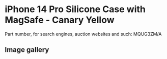 # iPhone 14 Pro Silicone Case with MagSafe - Canary Yellow

Part number, for search engines, auction websites and such: MQUG3ZM/A

## Image gallery

<div style={{ width: "768px" }}>
  <GalleryComponent
    images={[
      {
        original: "/everysource/MQUG3",
        thumbnail: "/everypreview/MQUG3",
      },
      {
        original: "/everysource/MQUG3_AV1",
        thumbnail: "/everypreview/MQUG3_AV1",
      },
      {
        original: "/everysource/MQUG3_AV2",
        thumbnail: "/everypreview/MQUG3_AV2",
      },
      {
        original: "/everysource/MQUG3_AV3",
        thumbnail: "/everypreview/MQUG3_AV3",
      },
      {
        original: "/everysource/MQUG3_AV4",
        thumbnail: "/everypreview/MQUG3_AV4",
      },
      {
        original: "/everysource/MQUG3_AV5",
        thumbnail: "/everypreview/MQUG3_AV5",
      }
    ]}
  />
</div>